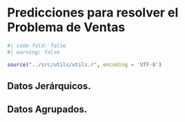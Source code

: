 # Predicciones para resolver el Problema de Ventas

```r

#| code-fold: false
#| warning: false

source("../src/utils/utils.r", encoding = 'UTF-8')

```



## Datos Jerárquicos.



## Datos Agrupados.



